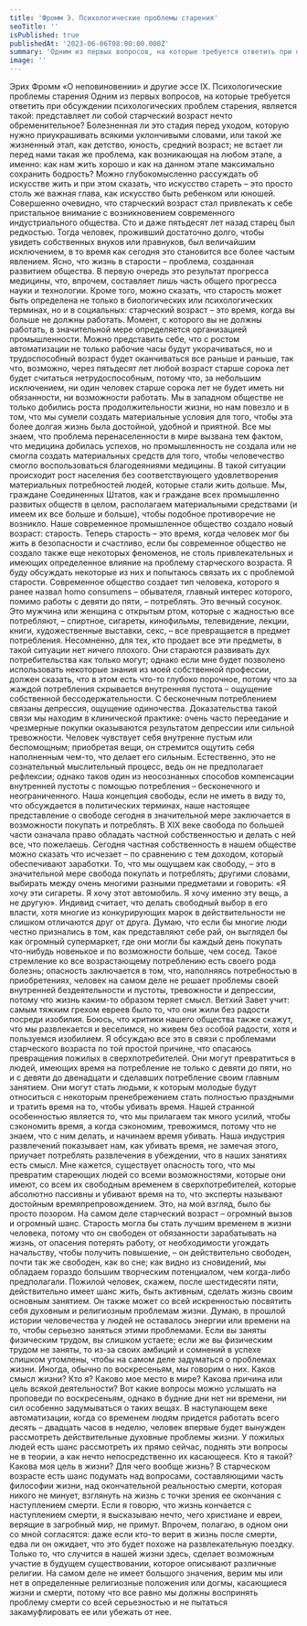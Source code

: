 ```yaml
---
title: 'Фромм Э. Психологические проблемы старения'
seoTitle: ''
isPublished: true
publishedAt: '2023-06-06T08:00:00.000Z'
summary: 'Одним из первых вопросов, на которые требуется ответить при обсуждении психологических проблем старения, является такой: представляет ли собой старческий возраст нечто обременительное?'
image: ''
---
```


Эрих Фромм
«О неповиновении» и другие эссе
IX. Психологические проблемы старения
Одним из первых вопросов, на которые требуется ответить при обсуждении
психологических проблем старения, является такой: представляет ли собой старческий
возраст нечто обременительное? Болезненная ли это стадия перед уходом, которую нужно
приукрашивать всякими уклончивыми словами, или такой же жизненный этап, как
детство, юность, средний возраст; не встает ли перед нами такая же проблема, как
возникающая на любом этапе, а именно: как нам жить хорошо и как на данном этапе
максимально сохранить бодрость?
Можно глубокомысленно рассуждать об искусстве жить и при этом сказать, что искусство
стареть – это просто столь же важная глава, как искусство быть ребенком или юношей.
Совершенно очевидно, что старческий возраст стал привлекать к себе пристальное
внимание с возникновением современного индустриального общества. Сто и даже
пятьдесят лет назад старец был редкостью. Тогда человек, проживший достаточно долго,
чтобы увидеть собственных внуков или правнуков, был величайшим исключением, в то
время как сегодня это становится все более частым явлением. Ясно, что жизнь в старости
– проблема, созданная развитием общества. В первую очередь это результат прогресса
медицины, что, впрочем, составляет лишь часть общего прогресса науки и технологии.
Кроме того, можно сказать, что старость может быть определена не только в
биологических или психологических терминах, но и в социальных: старческий возраст –
это время, когда вы больше не должны работать. Момент, с которого вы не должны
работать, в значительной мере определяется организацией промышленности. Можно
представить себе, что с ростом автоматизации не только рабочие часы будут
укорачиваться, но и трудоспособный возраст будет оканчиваться все раньше и раньше,
так что, возможно, через пятьдесят лет любой возраст старше сорока лет будет считаться
нетрудоспособным, потому что, за небольшим исключением, ни один человек старше
сорока лет не будет иметь ни обязанности, ни возможности работать.
Мы в западном обществе не только добились роста продолжительности жизни, но нам
повезло и в том, что мы сумели создать материальные условия для того, чтобы эта более
долгая жизнь была достойной, удобной и приятной. Все мы знаем, что проблема
перенаселенности в мире вызвана тем фактом, что медицина добилась успехов, но
промышленность не создала или не смогла создать материальных средств для того, чтобы
человечество смогло воспользоваться благодеяниями медицины. В такой ситуации
происходит рост населения без соответствующего удовлетворения материальных
потребностей людей, которые стали жить дольше. Мы, граждане Соединенных Штатов,
как и граждане всех промышленно развитых обществ в целом, располагаем
материальными средствами (и имеем их все больше и больше), чтобы подобное
противоречие не возникло.
Наше современное промышленное общество создало новый возраст: старость. Теперь
старость – это время, когда человек мог бы жить в безопасности и счастливо, если бы
современное общество не создало также еще некоторых феноменов, не столь
привлекательных и имеющих определенное влияние на проблему старческого возраста. Я
буду обсуждать некоторые из них и попытаюсь связать их с проблемой старости.
Современное общество создает тип человека, которого я ранее назвал homo consumens –
обывателя, главный интерес которого, помимо работы с девяти до пяти, – потреблять.
Это вечный сосунок. Это мужчина или женщина с открытым ртом, которые с жадностью
все потребляют, – спиртное, сигареты, кинофильмы, телевидение, лекции, книги,
художественные выставки, секс, – все превращается в предмет потребления.
Несомненно, для тех, кто продает все эти предметы, в такой ситуации нет ничего плохого.
Они стараются развивать дух потребительства как только могут; однако если мне будет
позволено использовать некоторые знания из моей собственной профессии, должен
сказать, что в этом есть что-то глубоко порочное, потому что за жаждой потребления
скрывается внутренняя пустота – ощущение собственной бессодержательности. С
бесконечным потреблением связаны депрессия, ощущение одиночества. Доказательства
такой связи мы находим в клинической практике: очень часто переедание и чрезмерные
покупки оказываются результатом депрессии или сильной тревожности. Человек
чувствует себя внутренне пустым или беспомощным; приобретая вещи, он стремится
ощутить себя наполненным чем-то, что делает его сильным.
Естественно, это не сознательный мыслительный процесс, ведь он не предполагает
рефлексии; однако таков один из неосознанных способов компенсации внутренней
пустоты с помощью потребления – бесконечного и неограниченного.
Наша концепция свободы, если не иметь в виду то, что обсуждается в политических
терминах, наше настоящее представление о свободе сегодня в значительной мере
заключается в возможности покупать и потреблять. В XIX веке свобода по большей части
означала право обладать частной собственностью и делать с ней все, что пожелаешь.
Сегодня частная собственность в нашем обществе можно сказать что исчезает – по
сравнению с тем доходом, который обеспечивают заработки. То, что мы ощущаем как
свободу, – это в значительной мере свобода покупать и потреблять; другими словами,
выбирать между очень многими разными предметами и говорить: «Я хочу эти сигареты. Я
хочу этот автомобиль. Я хочу именно эту вещь, а не другую». Индивид считает, что
делать свободный выбор в его власти, хотя многие из конкурирующих марок в
действительности не слишком отличаются друг от друга. Думаю, что если бы многие
люди честно признались в том, как представляют себе рай, он выглядел бы как огромный
супермаркет, где они могли бы каждый день покупать что-нибудь новенькое и по
возможности больше, чем сосед.
Такое стремление ко все возрастающему потреблению есть своего рода болезнь;
опасность заключается в том, что, наполняясь потребностью в приобретениях, человек на
самом деле не решает проблемы своей внутренней бездеятельности и пустоты,
тревожности и депрессии, потому что жизнь каким-то образом теряет смысл.
Ветхий Завет учит: самым тяжким грехом евреев было то, что они жили без радости
посреди изобилия. Боюсь, что критики нашего общества также скажут, что мы
развлекается и веселимся, но живем без особой радости, хотя и пользуемся изобилием.
Я обсуждаю все это в связи с проблемами старческого возраста по той простой причине,
что опасаюсь превращения пожилых в сверхпотребителей. Они могут превратиться в
людей, имеющих время на потребление не только с девяти до пяти, но и с девяти до
двенадцати и сделавших потребление своим главным занятием. Они могут стать людьми,
к которым молодые будут относиться с некоторым пренебрежением стать полностью
праздными и тратить время на то, чтобы убивать время.
Нашей странной особенностью является то, что мы прилагаем так много усилий, чтобы
сэкономить время, а когда сэкономим, тревожимся, потому что не знаем, что с ним делать,
и начинаем время убивать. Наша индустрия развлечений показывает нам, как убивать
время, не замечая этого, приучает потреблять развлечения в убеждении, что в наших
занятиях есть смысл. Мне кажется, существует опасность того, что мы превратим
стареющих людей со всеми возможностями, которые они имеют, со всем их свободным
временем в сверхпотребителей, которые абсолютно пассивны и убивают время на то, что
эксперты называют достойным времяпрепровождением. Это, на мой взгляд, было бы
просто позором.
На самом деле старческий возраст – огромный вызов и огромный шанс. Старость могла
бы стать лучшим временем в жизни человека, потому что он свободен от обязанности
зарабатывать на жизнь, от опасения потерять работу, от необходимости угождать
начальству, чтобы получить повышение, – он действительно свободен, почти так же
свободен, как во сне; как видно из сновидений, мы обладаем гораздо большим творческим
потенциалом, чем когда-либо предполагали.
Пожилой человек, скажем, после шестидесяти пяти, действительно имеет шанс жить, быть
активным, сделать жизнь своим основным занятием. Он также может со всей
искренностью посвятить себя духовным и религиозным проблемам жизни. Думаю, в
прошлой истории человечества у людей не оставалось энергии или времени на то, чтобы
серьезно заняться этими проблемами.
Если вы заняты физическим трудом, вы слишком устаете; если же вы физическим трудом
не заняты, то из-за своих амбиций и сомнений в успехе слишком утомлены, чтобы на
самом деле задуматься о проблемах жизни. Иногда, обычно по воскресеньям, мы говорим
о них. Каков смысл жизни? Кто я? Каково мое место в мире? Какова причина или цель
всякой деятельности? Вот какие вопросы можно услышать на проповеди по воскресеньям,
однако в будние дни нет ни времени, ни сил особенно задумываться о таких вещах.
В наступающем веке автоматизации, когда со временем людям придется работать всего
десять – двадцать часов в неделю, человек впервые будет вынужден рассмотреть
действительные духовные проблемы жизни.
У пожилых людей есть шанс рассмотреть их прямо сейчас, поднять эти вопросы не в
теории, а как нечто непосредственно их касающееся. Кто я такой? Какова моя цель в
жизни? Для чего вообще жизнь? В старческом возрасте есть шанс подумать над
вопросами, составляющими часть философии жизни, над окончательной реальностью
смерти, которая никого не минует, взглянуть на жизнь с точки зрения ее окончания с
наступлением смерти.
Если я говорю, что жизнь кончается с наступлением смерти, я высказываю нечто, чего
христиане и евреи, верящие в загробный мир, не примут. Впрочем, полагаю, в одном они
со мной согласятся: даже если кто-то верит в жизнь после смерти, едва ли он ожидает, что
это будет похоже на развлекательную поездку. Только то, что случится в нашей жизни
здесь, сделает возможным участие в будущем существовании, которое описывают
различные религии. На самом деле не имеет большого значения, верим мы или нет в
определенные религиозные положения или догмы, касающиеся жизни и смерти, потому
что все равно мы должны воспринять проблему смерти со всей серьезностью и не
пытаться закамуфлировать ее или убежать от нее.
